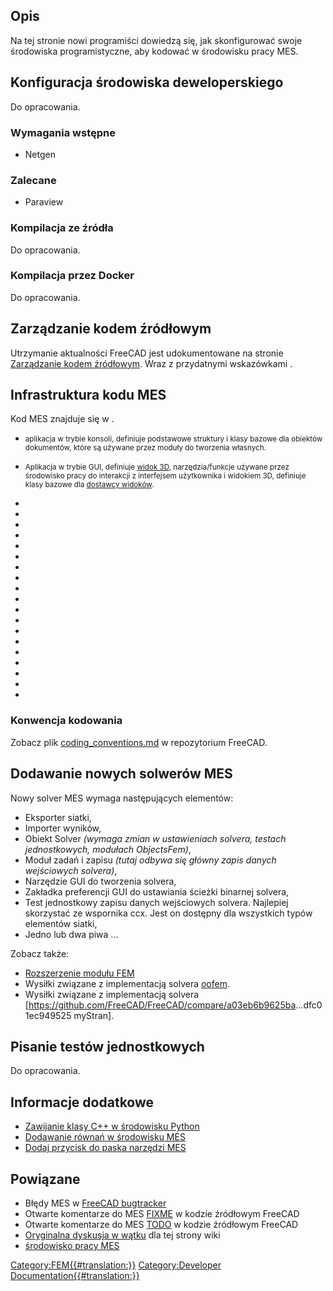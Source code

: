 <languages/>

{{TOCright}}

<span id="Description"></span>
==Opis==

Na tej stronie nowi programiści dowiedzą się, jak skonfigurować swoje środowiska programistyczne, aby kodować w środowisku pracy MES.

<span id="Setting_up_a_Dev_Environment"></span>
==Konfiguracja środowiska deweloperskiego==

Do opracowania.

<span id="Prerequisites"></span>
===Wymagania wstępne===

* Netgen

<span id="Recommended"></span>
===Zalecane===

* Paraview

<span id="Compiling_via_Source"></span>
===Kompilacja ze źródła===

Do opracowania.

<span id="Compiling_via_Docker"></span>
===Kompilacja przez Docker===

Do opracowania.

<span id="Source_Code_Management"></span>
==Zarządzanie kodem źródłowym==

Utrzymanie aktualności FreeCAD jest udokumentowane na stronie [[Source_code_management/pl|Zarządzanie kodem źródłowym]]. Wraz z przydatnymi wskazówkami {{incode|git}}.

<span id="FEM_Code_Infrastructure"></span>
==Infrastruktura kodu MES==

Kod MES znajduje się w {{incode|src/Mod/Fem}}.

* {{incode|App/}} <small>aplikacja w trybie konsoli, definiuje podstawowe struktury i klasy bazowe dla obiektów dokumentów, które są używane przez moduły do tworzenia własnych.</small> 
* {{incode|Gui/}} <small>Aplikacja w trybie GUI, definiuje [[3D_view/pl|widok 3D]], narzędzia/funkcje używane przez środowisko pracy do interakcji z interfejsem użytkownika i widokiem 3D, definiuje klasy bazowe dla [[Viewprovider/pl|dostawcy widoków]].</small>
* {{incode|femcommands/}} 
* {{incode|fem.dox}}
* {{incode|femexamples/}}
* {{incode|femguiobjects/}}
* {{incode|femguiutils/}}
* {{incode|feminout/}}
* {{incode|femmesh/}}
* {{incode|femobjects/}}
* {{incode|femresult/}}
* {{incode|femsolver/}}
* {{incode|femtaskpanels/}}
* {{incode|femtest/}}
* {{incode|femtools/}}
* {{incode|femviewprovider/}}
* {{incode|InitGui.py}}
* {{incode|Init.py}}
* {{incode|ObjectsFem.py}}
* {{incode|TestFemApp.py}}
* {{incode|TestFemGui.py}}

<span id="Coding_Conventions"></span>
===Konwencja kodowania===

Zobacz plik [https://github.com/FreeCAD/FreeCAD/blob/master/src/Mod/Fem/coding_conventions.md coding_conventions.md] w repozytorium FreeCAD.

<span id="Adding_New_FEM_Solvers"></span>
==Dodawanie nowych solwerów MES==

Nowy solver MES wymaga następujących elementów:

* Eksporter siatki,
* Importer wyników,
* Obiekt Solver ''(wymaga zmian w ustawieniach solvera, testach jednostkowych, modułach ObjectsFem)'',
* Moduł zadań i zapisu ''(tutaj odbywa się główny zapis danych wejściowych solvera)'',
* Narzędzie GUI do tworzenia solvera,
* Zakładka preferencji GUI do ustawiania ścieżki binarnej solvera,
* Test jednostkowy zapisu danych wejściowych solvera. Najlepiej skorzystać ze wspornika ccx. Jest on dostępny dla wszystkich typów elementów siatki,
* Jedno lub dwa piwa ...

Zobacz także:
* [[Extend_FEM_Module/pl|Rozszerzenie modułu FEM]]
* Wysiłki związane z implementacją solvera [https://github.com/berndhahnebach/FreeCAD_bhb/commits/femoofem oofem].
* Wysiłki związane z implementacją solvera [https://github.com/FreeCAD/FreeCAD/compare/a03eb6b9625ba...dfc01ec949525 myStran].

<span id="Writing_Unit_Tests"></span>
==Pisanie testów jednostkowych==

Do opracowania.

<span id="Informative"></span>
==Informacje dodatkowe== 

* [[Wrapping_a_Cplusplus_class_in_Python/pl|Zawijanie klasy C++ w środowisku Python]]
* [[Add_FEM_Equation_Tutorial/pl|Dodawanie równań w środowisku MES]]
* [[Add_Button_to_FEM_Toolbar_Tutorial/pl|Dodaj przycisk do paska narzędzi MES]]

<span id="Related"></span>
==Powiązane==

* Błędy MES w [https://github.com/FreeCAD/FreeCAD/issues FreeCAD bugtracker]
* Otwarte komentarze do MES [https://github.com/FreeCAD/FreeCAD/search?q=FIXME+AND+fem FIXME] w kodzie źródłowym FreeCAD
* Otwarte komentarze do MES [https://github.com/FreeCAD/FreeCAD/search?q=TODO+AND+fem TODO] w kodzie źródłowym FreeCAD
* [https://forum.freecadweb.org/viewtopic.php?f=18&t=60574 Oryginalna dyskusja w wątku] dla tej strony wiki
* [[FEM_Workbench/pl|środowisko pracy MES]]


[[Category:FEM{{#translation:}}]]
[[Category:Developer Documentation{{#translation:}}]]